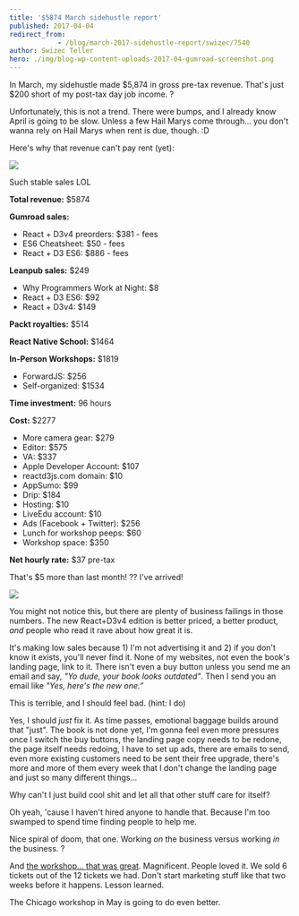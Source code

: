 ```yaml
---
title: '$5874 March sidehustle report'
published: 2017-04-04
redirect_from: 
            - /blog/march-2017-sidehustle-report/swizec/7540
author: Swizec Teller
hero: ./img/blog-wp-content-uploads-2017-04-gumroad-screenshot.png
---
```

In March, my sidehustle made $5,874 in gross pre-tax revenue. That's just $200 short of my post-tax day job income. ?



Unfortunately, this is not a trend. There were bumps, and I already know April is going to be slow. Unless a few Hail Marys come through… you don't wanna rely on Hail Marys when rent is due, though. :D



Here's why that revenue can't pay rent (yet):



![](./img/blog-wp-content-uploads-2017-04-gumroad-screenshot.png)



Such stable sales LOL



**Total revenue:** $5874



**Gumroad sales:**



- React + D3v4 preorders: $381 - fees
- ES6 Cheatsheet: $50 - fees
- React + D3 ES6: $886 - fees



**Leanpub sales:** $249



- Why Programmers Work at Night: $8
- React + D3 ES6: $92
- React + D3v4: $149



**Packt royalties:** $514



**React Native School:** $1464



**In-Person Workshops:** $1819



- ForwardJS: $256
- Self-organized: $1534



**Time investment:** 96 hours



**Cost:** $2277



- More camera gear: $279
- Editor: $575
- VA: $337
- Apple Developer Account: $107
- reactd3js.com domain: $10
- AppSumo: $99
- Drip: $184
- Hosting: $10
- LiveEdu account: $10
- Ads (Facebook + Twitter): $256
- Lunch for workshop peeps: $60
- Workshop space: $350



**Net hourly rate:** $37 pre-tax



That's $5 more than last month! ?? I've arrived!



![](./img/ZPFQVis9WAAcE.gif)



You might not notice this, but there are plenty of business failings in those numbers. The new React+D3v4 edition is better priced, a better product, _and_ people who read it rave about how great it is.



It's making low sales because 1) I'm not advertising it and 2) if you don't know it exists, you'll never find it. None of my websites, not even the book's landing page, link to it. There isn't even a buy button unless you send me an email and say, _"Yo dude, your book looks outdated"_. Then I send you an email like _"Yes, here's the new one.”_



This is terrible, and I should feel bad. (hint: I do)



Yes, I should _just_ fix it. As time passes, emotional baggage builds around that "just". The book is not done yet, I'm gonna feel even more pressures once I switch the buy buttons, the landing page copy needs to be redone, the page itself needs redoing, I have to set up ads, there are emails to send, even more existing customers need to be sent their free upgrade, there's more and more of them every week that I don't change the landing page and just so many different things…



Why can't I just build cool shit and let all that other stuff care for itself?



Oh yeah, 'cause I haven't hired anyone to handle that. Because I'm too swamped to spend time finding people to help me.



Nice spiral of doom, that one. Working _on_ the business versus working _in_ the business. ?



And [the workshop… that was great](http://swizec.com/blog/boutique-react-d3v4-workshop/swizec/7519). Magnificent. People loved it. We sold 6 tickets out of the 12 tickets we had. Don't start marketing stuff like that two weeks before it happens. Lesson learned.



The Chicago workshop in May is going to do even better.